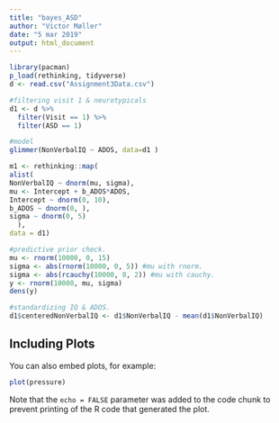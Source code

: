 ```yaml
---
title: "bayes_ASD"
author: "Victor Møller"
date: "5 mar 2019"
output: html_document
---
```


```r

library(pacman)
p_load(rethinking, tidyverse)
d <- read.csv("Assignment3Data.csv")

```


```r

#filtering visit 1 & neurotypicals 
d1 <- d %>%
  filter(Visit == 1) %>%
  filter(ASD == 1)

#model 
glimmer(NonVerbalIQ ~ ADOS, data=d1 )

m1 <- rethinking::map(
alist(
NonVerbalIQ ~ dnorm(mu, sigma),
mu <- Intercept + b_ADOS*ADOS,
Intercept ~ dnorm(0, 10),
b_ADOS ~ dnorm(0, ),
sigma ~ dnorm(0, 5)
  ),
data = d1)

#predictive prior check. 
mu <- rnorm(10000, 0, 15)
sigma <- abs(rnorm(10000, 0, 5)) #mu with rnorm. 
sigma <- abs(rcauchy(10000, 0, 2)) #mu with cauchy. 
y <- rnorm(10000, mu, sigma)
dens(y) 

#standardizing IQ & ADOS.
d1$centeredNonVerbalIQ <- d1$NonVerbalIQ - mean(d1$NonVerbalIQ)


```

## Including Plots

You can also embed plots, for example:

```r
plot(pressure)
```

Note that the `echo = FALSE` parameter was added to the code chunk to prevent printing of the R code that generated the plot.
